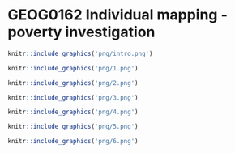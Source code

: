 
# GEOG0162 Individual mapping - poverty investigation



```r
knitr::include_graphics('png/intro.png') 
```
```r
knitr::include_graphics('png/1.png') 
```
```r
knitr::include_graphics('png/2.png') 
```
```r
knitr::include_graphics('png/3.png') 
```
```r
knitr::include_graphics('png/4.png') 
```
```r
knitr::include_graphics('png/5.png') 
```
```r
knitr::include_graphics('png/6.png') 
```

